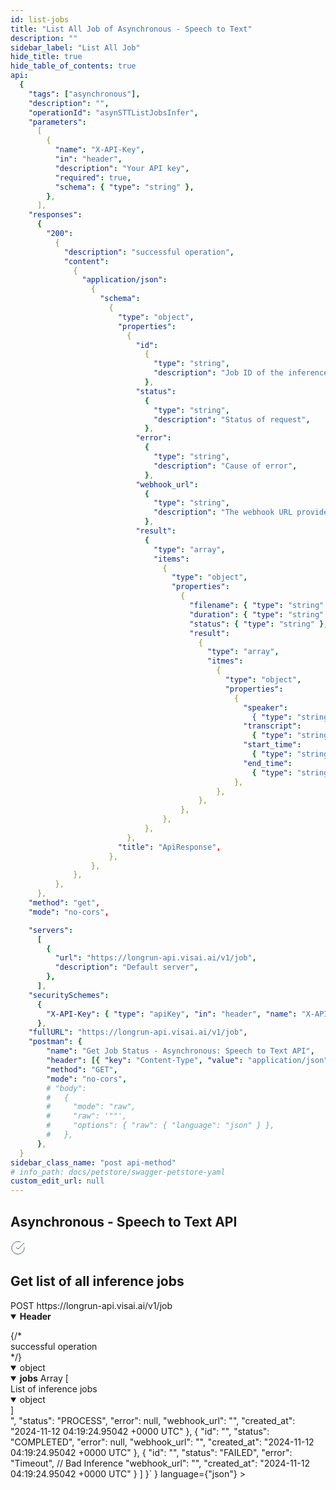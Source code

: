 ```yaml
---
id: list-jobs
title: "List All Job of Asynchronous - Speech to Text"
description: ""
sidebar_label: "List All Job"
hide_title: true
hide_table_of_contents: true
api:
  {
    "tags": ["asynchronous"],
    "description": "",
    "operationId": "asynSTTListJobsInfer",
    "parameters":
      [
        {
          "name": "X-API-Key",
          "in": "header",
          "description": "Your API key",
          "required": true,
          "schema": { "type": "string" },
        },
      ],
    "responses":
      {
        "200":
          {
            "description": "successful operation",
            "content":
              {
                "application/json":
                  {
                    "schema":
                      {
                        "type": "object",
                        "properties":
                          {
                            "id":
                              {
                                "type": "string",
                                "description": "Job ID of the inference",
                              },
                            "status":
                              {
                                "type": "string",
                                "description": "Status of request",
                              },
                            "error":
                              {
                                "type": "string",
                                "description": "Cause of error",
                              },
                            "webhook_url":
                              {
                                "type": "string",
                                "description": "The webhook URL provided by the user in the request.",
                              },
                            "result":
                              {
                                "type": "array",
                                "items":
                                  {
                                    "type": "object",
                                    "properties":
                                      {
                                        "filename": { "type": "string" },
                                        "duration": { "type": "string" },
                                        "status": { "type": "string" },
                                        "result":
                                          {
                                            "type": "array",
                                            "itmes":
                                              {
                                                "type": "object",
                                                "properties":
                                                  {
                                                    "speaker":
                                                      { "type": "string" },
                                                    "transcript":
                                                      { "type": "string" },
                                                    "start_time":
                                                      { "type": "string" },
                                                    "end_time":
                                                      { "type": "string" },
                                                  },
                                              },
                                          },
                                      },
                                  },
                              },
                          },
                        "title": "ApiResponse",
                      },
                  },
              },
          },
      },
    "method": "get",
    "mode": "no-cors",

    "servers":
      [
        {
          "url": "https://longrun-api.visai.ai/v1/job",
          "description": "Default server",
        },
      ],
    "securitySchemes":
      {
        "X-API-Key": { "type": "apiKey", "in": "header", "name": "X-API-Key" },
      },
    "fullURL": "https://longrun-api.visai.ai/v1/job",
    "postman": {
        "name": "Get Job Status - Asynchronous: Speech to Text API",
        "header": [{ "key": "Content-Type", "value": "application/json" }],
        "method": "GET",
        "mode": "no-cors",
        # "body":
        #   {
        #     "mode": "raw",
        #     "raw": '""',
        #     "options": { "raw": { "language": "json" } },
        #   },
      },
  }
sidebar_class_name: "post api-method"
# info_path: docs/petstore/swagger-petstore-yaml
custom_edit_url: null
---
```



## Asynchronous - Speech to Text API

<div
  style={{
    display: "flex",
    alignItems: "center",
    gap: "0.5rem",
    marginBottom: "1rem",
  }}
>
  <svg
    width="24"
    height="24"
    viewBox="0 0 24 24"
    fill="none"
    xmlns="http://www.w3.org/2000/svg"
  >
    <path
      d="M22 11.0857V12.0057C21.9988 14.1621 21.3005 16.2604 20.0093 17.9875C18.7182 19.7147 16.9033 20.9782 14.8354 21.5896C12.7674 22.201 10.5573 22.1276 8.53447 21.3803C6.51168 20.633 4.78465 19.2518 3.61096 17.4428C2.43727 15.6338 1.87979 13.4938 2.02168 11.342C2.16356 9.19029 2.99721 7.14205 4.39828 5.5028C5.79935 3.86354 7.69279 2.72111 9.79619 2.24587C11.8996 1.77063 14.1003 1.98806 16.07 2.86572M22 4L12 14.01L9 11.01"
      stroke="#475467"
      strokeWidth="2"
      strokeLinecap="round"
      strokeLinejoin="round"
    />
  </svg>
  <h2 style={{ marginBottom: "0" }}>Get list of all inference jobs</h2>
</div>

<div className="custom-url-container">
  <span className="custom-method">POST</span>
  <span className="custom-url">https://longrun-api.visai.ai/v1/job</span>
</div>
<details style={{ marginBottom: "1rem" }} data-collapsed={false} open={true}>
  <summary style={{}}>
    <strong>Header</strong>
  </summary>
  <div>
    <ul>
      <ParamsItem
        className={"paramsItem"}
        param={{
          name: "X-API-Key",
          in: "header",
          description: "Your API key",
          required: true,
          schema: { type: "string" },
        }}
      ></ParamsItem>
    </ul>
  </div>
</details>
<div>
  <ApiTabs>
    <TabItem label={"200"} value={"200"}>
      {/* <div>successful operation</div> */}
      <div>
        <MimeTabs schemaType={"response"}>
          <TabItem label={"application/json"} value={"application/json"}>
            <SchemaTabs>
              <TabItem label={"Schema"} value={"Schema"}>
                 <details style={{}} data-collapsed={false} open={true}>
                  <summary style={{}}>
                    <span style={{ opacity: "0.6" }}> object</span>
                  </summary>
                  <div style={{ marginLeft: "1rem" }}>
                    <SchemaItem
                      collapsible={false}
                      className={"schemaItem"}
                    >
                      <details style={{}} data-collapsed={false} open={true}>
                        <summary style={{}}>
                          <strong>jobs</strong>
                          <span style={{ opacity: "0.6" }}> Array [</span>
                        </summary>
                        <div style={{ marginLeft: "1rem" }}>
                          <div>List of inference jobs</div>
                          <SchemaItem
                            collapsible={false}
                            className={"schemaItem"}
                          >
                            <details style={{}} data-collapsed={false} open={true}>
                              <summary style={{}}>
                                <span style={{ opacity: "0.6" }}> object</span>
                              </summary>
                              <div style={{ marginLeft: "1rem" }}>
                                <SchemaItem
                                  collapsible={false}
                                  name={"id"}
                                  required={false}
                                  schemaName={"string"}
                                  schema={{
                                    description: "ID of the inference job",
                                    title: "id",
                                  }}
                                ></SchemaItem>
                                <SchemaItem
                                  collapsible={false}
                                  name={"status"}
                                  required={false}
                                  schemaName={"string"}
                                  qualifierMessage={
                                    "`COMPLETED` | `FAILED` | `QUEUE` | `PROCESS`"
                                  }
                                  schema={{
                                    description: "Status of request",
                                    title: "status",
                                  }}
                                ></SchemaItem>
                                <SchemaItem
                                  collapsible={false}
                                  name={"error"}
                                  required={false}
                                  schemaName={"string"}
                                  qualifierMessage={
                                    "`null` | `Timeout` | `Bad Inference`"
                                  }
                                  schema={{
                                    description: "Reason of error",
                                    title: "error",
                                  }}
                                ></SchemaItem>
                                <SchemaItem
                                  collapsible={false}
                                  name={"webhook_url"}
                                  required={false}
                                  schemaName={"string"}
                                  schema={{
                                    description: "The webhook URL provided by the user in the request.",
                                    title: "webhook_url",
                                  }}
                                ></SchemaItem>
                                 <SchemaItem
                                  collapsible={false}
                                  name={"created_at"}
                                  required={false}
                                  schemaName={"string"}
                                  schema={{
                                    description: "The timestamp indicating when the job was created, in ISO 8601 format with timezone information (e.g. `2024-12-18 08:03:26.405352 +0000 +0000`).",
                                    title: "webhook_url",
                                  }}
                                ></SchemaItem>
                              </div>
                            </details>
                          </SchemaItem>
                        </div>
                        <div
                          style={{
                            fontSize: "var(--ifm-code-font-size)",
                            opacity: "0.6",
                            marginLeft: "-.5rem",
                          }}
                        >
                          ]
                        </div>
                      </details>
                    </SchemaItem>
                  </div>
                </details>
              </TabItem>
              <TabItem
                label={"Example (from schema)"}
                value={"Example (from schema)"}
              >
                <ResponseSamples
                  responseExample={
                    `{
  "jobs": [
    {
      "id": "<job-id>",
      "status": "PROCESS",
      "error": null,
      "webhook_url": "<https://your-webhook-url>",
      "created_at": "2024-11-12 04:19:24.95042 +0000 UTC"
    },
   {
      "id": "<job-id>",
      "status": "COMPLETED",
      "error": null,
      "webhook_url": "<https://your-webhook-url>",
      "created_at": "2024-11-12 04:19:24.95042 +0000 UTC"
    },
    {
      "id": "<job-id>",
      "status": "FAILED",
      "error": "Timeout", // Bad Inference
      "webhook_url": "<https://your-webhook-url>",
      "created_at": "2024-11-12 04:19:24.95042 +0000 UTC"
    }
  ]
}`
                  }
                  language={"json"}
                ></ResponseSamples>
              </TabItem>
            </SchemaTabs>
          </TabItem>
        </MimeTabs>
      </div>
    </TabItem>

  </ApiTabs>
</div>
